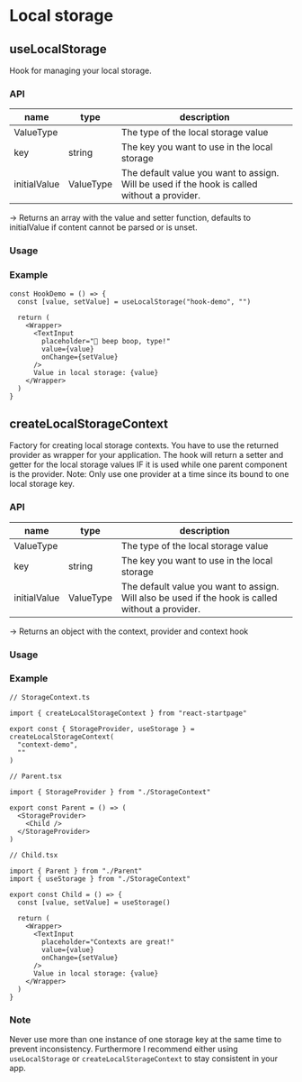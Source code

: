 
# Local storage


## useLocalStorage

Hook for managing your local storage.

### API

|name|type|description|
|--- |--- |---        |
|ValueType|  |The type of the local storage value|
|key|string|The key you want to use in the local storage|
|initialValue|ValueType|The default value you want to assign. Will be used if the hook is called without a provider.|

-> Returns an array with the value and setter function, defaults to initialValue if content cannot be parsed or is unset.

### Usage

### Example

<HookDemo />

```
const HookDemo = () => {
  const [value, setValue] = useLocalStorage("hook-demo", "")

  return (
    <Wrapper>
      <TextInput
        placeholder="🤖 beep boop, type!"
        value={value}
        onChange={setValue}
      />
      Value in local storage: {value}
    </Wrapper>
  )
}
```

## createLocalStorageContext

Factory for creating local storage contexts.
You have to use the returned provider as wrapper for your application.
The hook will return a setter and getter for the local storage values IF it is used while one parent component is the provider.
Note: Only use one provider at a time since its bound to one local storage key.

### API

|name|type|description|
|--- |--- |---        |
|ValueType|  |The type of the local storage value|
|key|string|The key you want to use in the local storage|
|initialValue|ValueType|The default value you want to assign. Will also be used if the hook is called without a provider.|

-> Returns an object with the context, provider and context hook

### Usage

### Example

<Parent />

```
// StorageContext.ts

import { createLocalStorageContext } from "react-startpage"

export const { StorageProvider, useStorage } = createLocalStorageContext(
  "context-demo",
  ""
)
```
```
// Parent.tsx

import { StorageProvider } from "./StorageContext"

export const Parent = () => (
  <StorageProvider>
    <Child />
  </StorageProvider>
)
```
```
// Child.tsx

import { Parent } from "./Parent"
import { useStorage } from "./StorageContext"

export const Child = () => {
  const [value, setValue] = useStorage()

  return (
    <Wrapper>
      <TextInput
        placeholder="Contexts are great!"
        value={value}
        onChange={setValue}
      />
      Value in local storage: {value}
    </Wrapper>
  )
}
```
### Note

Never use more than one instance of one storage key at the same time to prevent inconsistency.
Furthermore I recommend either using `useLocalStorage` or `createLocalStorageContext` to stay consistent in your app.

